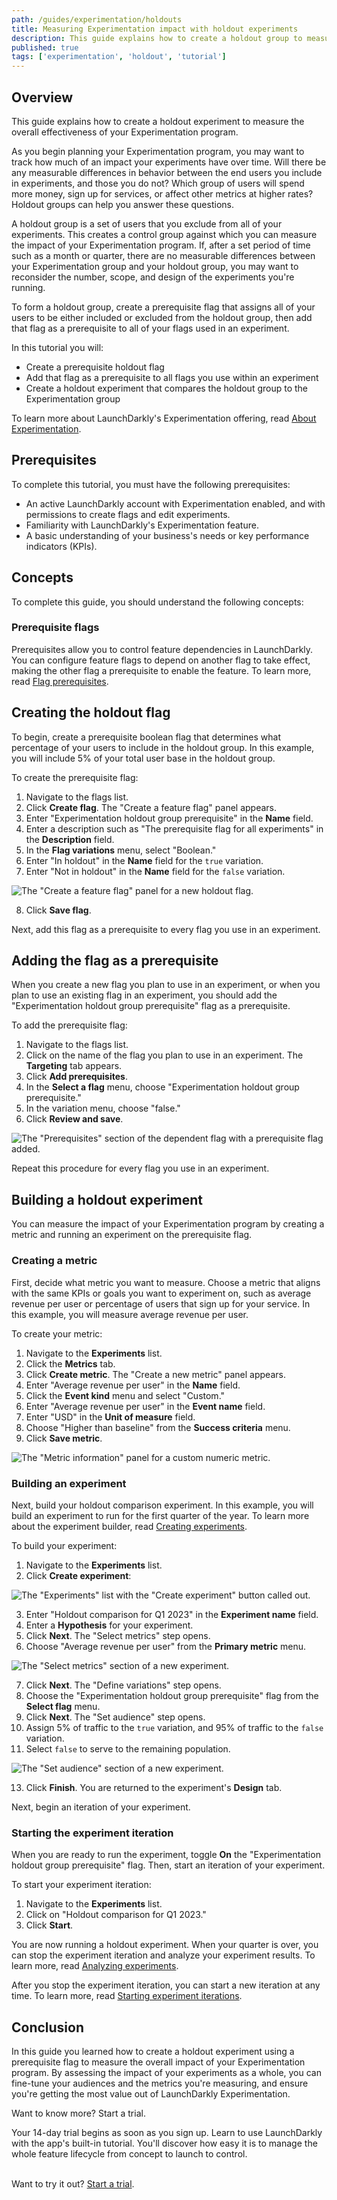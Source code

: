 ```yaml
---
path: /guides/experimentation/holdouts
title: Measuring Experimentation impact with holdout experiments
description: This guide explains how to create a holdout group to measure the effectiveness of your Experimentation program.
published: true
tags: ['experimentation', 'holdout', 'tutorial']
---
```


## Overview

This guide explains how to create a holdout experiment to measure the overall effectiveness of your Experimentation program.

As you begin planning your Experimentation program, you may want to track how much of an impact your experiments have over time. Will there be any measurable differences in behavior between the end users you include in experiments, and those you do not? Which group of users will spend more money, sign up for services, or affect other metrics at higher rates? Holdout groups can help you answer these questions.

A holdout group is a set of users that you exclude from all of your experiments. This creates a control group against which you can measure the impact of your Experimentation program. If, after a set period of time such as a month or quarter, there are no measurable differences between your Experimentation group and your holdout group, you may want to reconsider the number, scope, and design of the experiments you're running.

To form a holdout group, create a prerequisite flag that assigns all of your users to be either included or excluded from the holdout group, then add that flag as a prerequisite to all of your flags used in an experiment.

In this tutorial you will:

- Create a prerequisite holdout flag
- Add that flag as a prerequisite to all flags you use within an experiment
- Create a holdout experiment that compares the holdout group to the Experimentation group

To learn more about LaunchDarkly's Experimentation offering, read [About Experimentation](/home/about-experimentation).

## Prerequisites

To complete this tutorial, you must have the following prerequisites:

- An active LaunchDarkly account with Experimentation enabled, and with permissions to create flags and edit experiments.
- Familiarity with LaunchDarkly's Experimentation feature.
- A basic understanding of your business's needs or key performance indicators (KPIs).

## Concepts

To complete this guide, you should understand the following concepts:

### Prerequisite flags

Prerequisites allow you to control feature dependencies in LaunchDarkly. You can configure feature flags to depend on another flag to take effect, making the other flag a prerequisite to enable the feature. To learn more, read [Flag prerequisites](/home/flags/prerequisites).

## Creating the holdout flag

To begin, create a prerequisite boolean flag that determines what percentage of your users to include in the holdout group. In this example, you will include 5% of your total user base in the holdout group.

To create the prerequisite flag:

1. Navigate to the flags list.
2. Click **Create flag**. The "Create a feature flag" panel appears.
3. Enter "Experimentation holdout group prerequisite" in the **Name** field.
4. Enter a description such as "The prerequisite flag for all experiments" in the **Description** field.
5. In the **Flag variations** menu, select "Boolean."
6. Enter "In holdout" in the **Name** field for the `true` variation.
7. Enter "Not in holdout" in the **Name** field for the `false` variation.

![The "Create a feature flag" panel for a new holdout flag.](holdouts-flag-creation.png)

8. Click **Save flag**.

Next, add this flag as a prerequisite to every flag you use in an experiment.

## Adding the flag as a prerequisite

When you create a new flag you plan to use in an experiment, or when you plan to use an existing flag in an experiment, you should add the "Experimentation holdout group prerequisite" flag as a prerequisite.

To add the prerequisite flag:

1. Navigate to the flags list.
2. Click on the name of the flag you plan to use in an experiment. The **Targeting** tab appears.
3. Click **Add prerequisites**.
4. In the **Select a flag** menu, choose "Experimentation holdout group prerequisite."
5. In the variation menu, choose "false."
6. Click **Review and save**.

![The "Prerequisites" section of the dependent flag with a prerequisite flag added.](holdouts-prerequisite-section.png)

Repeat this procedure for every flag you use in an experiment.

## Building a holdout experiment

You can measure the impact of your Experimentation program by creating a metric and running an experiment on the prerequisite flag.

### Creating a metric

First, decide what metric you want to measure. Choose a metric that aligns with the same KPIs or goals you want to experiment on, such as average revenue per user or percentage of users that sign up for your service. In this example, you will measure average revenue per user.

To create your metric:

1. Navigate to the **Experiments** list.
2. Click the **Metrics** tab.
3. Click **Create metric**. The "Create a new metric" panel appears.
4. Enter "Average revenue per user" in the **Name** field.
5. Click the **Event kind** menu and select "Custom."
6. Enter "Average revenue per user" in the **Event name** field.
7. Enter "USD" in the **Unit of measure** field.
8. Choose "Higher than baseline" from the **Success criteria** menu.
9. Click **Save metric**.

![The "Metric information" panel for a custom numeric metric.](holdouts-metric.png)

### Building an experiment

Next, build your holdout comparison experiment. In this example, you will build an experiment to run for the first quarter of the year. To learn more about the experiment builder, read [Creating experiments](/home/creating-experiments).

To build your experiment:

1. Navigate to the **Experiments** list.
2. Click **Create experiment**:

![The "Experiments" list with the "Create experiment" button called out.](experiment-list-new-callout.png)

3. Enter "Holdout comparison for Q1 2023" in the **Experiment name** field.
4. Enter a **Hypothesis** for your experiment.
5. Click **Next**. The "Select metrics" step opens.
6. Choose "Average revenue per user" from the **Primary metric** menu.

![The "Select metrics" section of a new experiment.](holdouts-select-metrics.png)

7. Click **Next**. The "Define variations" step opens.
8. Choose the "Experimentation holdout group prerequisite" flag from the **Select flag** menu.
9. Click **Next**. The "Set audience" step opens.
10. Assign 5% of traffic to the `true` variation, and 95% of traffic to the `false` variation.
12. Select `false` to serve to the remaining population.

![The "Set audience" section of a new experiment.](holdouts-audience.png)

13. Click **Finish**. You are returned to the experiment's **Design** tab.

Next, begin an iteration of your experiment.

### Starting the experiment iteration

When you are ready to run the experiment, toggle **On** the "Experimentation holdout group prerequisite" flag. Then, start an iteration of your experiment.

To start your experiment iteration:

1. Navigate to the **Experiments** list.
2. Click on "Holdout comparison for Q1 2023."
3. Click **Start**.

You are now running a holdout experiment. When your quarter is over, you can stop the experiment iteration and analyze your experiment results. To learn more, read [Analyzing experiments](/home/analyzing-experiments).

After you stop the experiment iteration, you can start a new iteration at any time. To learn more, read [Starting experiment iterations](/home/creating-experiments#starting-experiment-iterations).

## Conclusion

In this guide you learned how to create a holdout experiment using a prerequisite flag to measure the overall impact of your Experimentation program. By assessing the impact of your experiments as a whole, you can fine-tune your audiences and the metrics you're measuring, and ensure you're getting the most value out of LaunchDarkly Experimentation.

<Callout intent="primary">
<CalloutTitle>Want to know more? Start a trial.</CalloutTitle>
<CalloutDescription>

Your 14-day trial begins as soon as you sign up. Learn to use LaunchDarkly with the app's built-in tutorial. You'll discover how easy it is to manage the whole feature lifecycle from concept to launch to control.<br/><br/>

Want to try it out? [Start a trial](https://launchdarkly.com/start-trial/).

</CalloutDescription>
</Callout>

